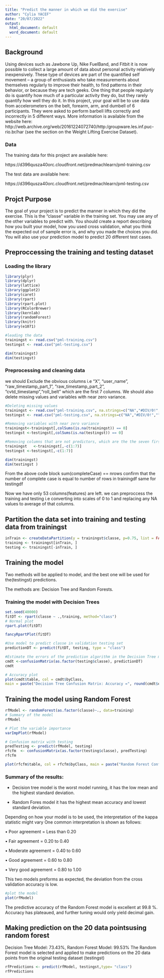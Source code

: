 ---
title: "Predict the manner in which we did the exercise"
author: "Cylia YACEF"
date: "20/07/2022"
output:
  html_document: default
  word_document: default
---


## Background

Using devices such as Jawbone Up, Nike FuelBand, and Fitbit it is now possible to collect a large amount of data about personal activity relatively inexpensively. These type of devices are part of the quantified self movement – a group of enthusiasts who take measurements about themselves regularly to improve their health, to find patterns in their behavior, or because they are tech geeks. One thing that people regularly do is quantify how much of a particular activity they do, but they rarely quantify how well they do it. In this project, your goal will be to use data from accelerometers on the belt, forearm, arm, and dumbell of 6 participants. They were asked to perform barbell lifts correctly and incorrectly in 5 different ways. More information is available from the website here: http://web.archive.org/web/20161224072740/http:/groupware.les.inf.puc-rio.br/har (see the section on the Weight Lifting Exercise Dataset).

### Data

The training data for this project are available here:

https://d396qusza40orc.cloudfront.net/predmachlearn/pml-training.csv

The test data are available here:

https://d396qusza40orc.cloudfront.net/predmachlearn/pml-testing.csv

## Projct Purpose

The goal of your project is to predict the manner in which they did the exercise. This is the “classe” variable in the training set. You may use any of the other variables to predict with. You should create a report describing how you built your model, how you used cross validation, what you think the expected out of sample error is, and why you made the choices you did. You will also use your prediction model to predict 20 different test cases.

## Preproccessing the training and testing dataset
### Loading the library

```{r echo=T, results="hide", message=F, warning=F}
library(plyr)
library(dplyr)
library(lattice)
library(ggplot2)
library(caret)
library(rpart)
library(rpart.plot)
library(RColorBrewer)
library(kernlab)
library(randomForest)
library(knitr)
library(e1071)

```

```{r}

#leading the data
trainingst <- read.csv("pml-training.csv")
testingst <- read.csv("pml-testing.csv")

```

```{r}
dim(trainingst)
dim(testingst)
```
### Preprocessing and cleaning data
we should Exclude the obvious columns i.e  "X", "user_name", "raw_timestamp_part_1", "raw_timestamp_part_2", "cvtd_timestamp","roll_belt"  which are the first 7 columns. We should also delete missing values and variables with near zero variance.

```{r}
#Deleting missing values 
trainingst <- read.csv("pml-training.csv", na.strings=c("NA","#DIV/0!",""))  
testingst <- read.csv("pml-testing.csv", na.strings=c("NA","#DIV/0!",""))
```

```{r}

#Removing variables with near zero variance
trainingst<-trainingst[,colSums(is.na(trainingst)) == 0]
testingst <-testingst[,colSums(is.na(testingst)) == 0]

```

```{r}

#Removing columns that are not predictors, which are the the seven first columns
trainingst   <-trainingst[,-c(1:7)]
testingst <-testingst[,-c(1:7)]

```


```{r}
dim(trainingst)
dim(testingst )

```
From the above code block sum(completeCase) == nrows confirm that the number of complete case is equal to number of rows in trainingdf same for testingdf

Now we have only 53 columns(features) are left. we can preproccess the training and testing i.e converting into scales of 0 to 1 and replacing any NA values to average of that columns.


## Partition the data set into training and testing data from trainingst

```{r}
inTrain <- createDataPartition(y = trainingst$classe, p=0.75, list = FALSE)
training <- trainingst[inTrain, ]
testing <- trainingst[-inTrain, ]
```


## Training the model

Two methods will be applied to model, and the best one will be used for the(testingst) predictions.

The methods are: Decision Tree and  Random Forests.


### Training the model with Decision Trees

```{r}
set.seed(40000)
fitDT <- rpart(classe ~ .,training, method="class")
# Normal plot
rpart.plot(fitDT)

```

```{r eval=FALSE, include=FALSE}
fancyRpartPlot(fitDT)
```

```{r}

#Use model to predict classe in validation testing set
predictionDT <- predict(fitDT, testing, type = "class")

```

```{r}
#Estimate the errors of the prediction algorithm in the Decision Tree model
cmdt <-confusionMatrix(as.factor(testing$classe), predictionDT)
cmdt

```


```{r}

# Accuracy plot
plot(cmdt$table, col = cmdt$byClass, 
main = paste("Decision Tree Confusion Matrix: Accuracy =", round(cmdt$overall['Accuracy'], 4)))


```
 
## Training the model using Random Forest

```{r}

rfModel <- randomForest(as.factor(classe)~., data=training)
# Summary of the model
rfModel

```

```{r}

# Plot the variable importance
varImpPlot(rfModel)

```


```{r}
# Confusion matrix with testing
predTesting <- predict(rfModel, testing)
rfcfm  <- confusionMatrix(as.factor(testing$classe), predTesting)
rfcfm
```

```{r}
plot(rfcfm$table, col = rfcfm$byClass, main = paste("Random Forest Confusion Matrix: Accuracy =", round(rfcfm$overall['Accuracy'], 4)))

```


### Summary of the results: 

- Decision tree model is the worst model running, it has the low mean and the highest standard deviation. 

- Random Fores model it has the highest mean accuracy and lowest standard deviation.

Depending on how your model is to be used, the interpretation of the kappa statistic might vary One common interpretation is shown as follows: 

• Poor agreement = Less than 0.20

• Fair agreement = 0.20 to 0.40 

• Moderate agreement = 0.40 to 0.60 

• Good agreement = 0.60 to 0.80 

• Very good agreement = 0.80 to 1.00


This two models preforms as expected, the deviation from the cross validation accuracy is low.



```{r}

#plot the model
plot(rfModel)

```


The predictive accuracy of the Random Forest model is excellent at 99.8 %. Accuracy has plateaued, and further tuning would only yield decimal gain. 



## Making prediction on the 20 data pointsusing random forest

Decision Tree Model: 73.43%, Random Forest Model: 99.53%
The Random Forest model is selected and applied to make predictions on the 20 data points from the original testing dataset (testingst)


```{r}
rfPredictions <- predict(rfModel, testingst,type= "class")
rfPredictions
```
